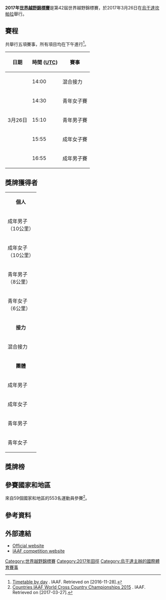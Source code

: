 {{Infobox cross country championships
|Name       = 第42屆世界越野錦標賽
|Logo       = 
|Size       =
|Organisers = [[国际田径联合会|IAAF]]
|Edition    = 42
|Date       = 2017年3月26日
|Host city  = {{UGA}}[[坎帕拉|坎帕拉]]
|Location   = 
|Nations participating  = 59
|Athletes participating = 553
|Races      = 5
|Distances  = 9,858米（成年男子及女子）<br />7,858米（青年男子）<br />5,858米（青年女子）
|Website    = [http://www.iaafkampala2017.org/ 官方網站]
|Previous   = [[2015年世界越野錦標賽|2015年]]
|Next       = [[2019年世界越野錦標賽|2019年]]
}}
'''2017年[[世界越野錦標賽|世界越野錦標賽]]'''是第42屆世界越野錦標賽，於2017年3月26日在[[烏干達|烏干達]][[坎帕拉|坎帕拉]]舉行。

== 賽程 ==
共舉行五項賽事，所有項目均在下午進行<ref>[https://www.iaaf.org/competitions/iaaf-world-cross-country-championships/iaaf-world-cross-country-championships-kampal-5837/timetable/byday Timetable by day] {{Wayback|url=https://www.iaaf.org/competitions/iaaf-world-cross-country-championships/iaaf-world-cross-country-championships-kampal-5837/timetable/byday |date=20170430144427 }}. IAAF. Retrieved on [2016-11-28].</ref>。

{| class="wikitable"
|-
! 日期
! 時間 ([[東非時間|UTC]])
! 賽事
|-
| rowspan=5|3月26日
| 14:00
| 混合接力
|-
| 14:30
| 青年女子賽
|-
| 15:10 
| 青年男子賽
|-
| 15:55 
| 成年女子賽
|-
| 16:55 
| 成年男子賽
|}

== 獎牌獲得者 ==
{| {{MedalistTable|type=項目|columns=2}}
|-
|colspan=7 bgcolor=#eeeeee style=text-align:center;| '''個人'''
|-
| 成年男子<br />（10公里）
| {{flagathlete|[[杰弗里·基普桑|杰弗里·基普桑]]|KEN}} || 28:24
| {{flagathlete|[[Leonard_Kiplimo_Barsoton|Leonard Kiplimo Barsoton]]|KEN}} || 28:36
| {{flagathlete|[[Abadi_Hadis|Abadi Hadis]]|ETH}} || 28:43
|-
| 成年女子<br />（10公里）
| {{flagathlete|[[Irene_Chepet_Cheptai|Irene Chepet Cheptai]]|KEN}} || 31:57
| {{flagathlete|[[Alice_Aprot_Nawowuna|Alice Aprot Nawowuna]]|KEN}} || 32:01
| {{flagathlete|[[Lilian_Kasait_Rengeruk|Lilian Kasait Rengeruk]]|KEN}} || 32:11
|-
| 青年男子<br />（8公里）
| {{flagathlete|[[雅各布·基普利莫|雅各布·基普利莫]]|UGA}} || 22:40
| {{flagathlete|[[Amdework_Walelegn|Amdework Walelegn]]|ETH}} || 22:43
| {{flagathlete|[[Richard_Yator_Kimunyan|Richard Yator Kimunyan]]|KEN}} || 22:52
|-
| 青年女子<br />（6公里）
| {{flagathlete|[[莱特森贝特·吉迪|莱特森贝特·吉迪]]|ETH}} || 18:34
| {{flagathlete|[[Hawi_Feysa|Hawi Feysa]]|ETH}} || 18:57
| {{flagathlete|[[Celliphine_Chepteek_Chespol|Celliphine Chepteek Chespol]]|KEN}} || 19:02
|-
|colspan=7 bgcolor=#eeeeee style=text-align:center;| '''接力'''
|-
| 混合接力
| {{KEN}}<br><small>[[阿斯貝爾·基普羅普|阿斯貝爾·基普羅普]]<br>[[Winfred_Mbithe|Winfred Mbithe]]<br>[[Bernard_Koros|Bernard Koros]]<br>[[碧翠絲·切普科奇|碧翠絲·切普科奇]]</small> || 22:22
| {{ETH}}<br><small>[[Welde_Tufa|Welde Tufa]]<br>[[Bone_Cheluke|Bone Cheluke]]<br>[[約米夫·卡加爾查|約米夫·卡加爾查]]<br>[[根澤比·迪巴巴|根澤比·迪巴巴]]</small> || 22:30
| {{TUR}}<br><small>[[Aras_Kaya|Aras Kaya]]<br>[[Meryem_Akda|Meryem Akda]]<br>[[Ali_Kaya|Ali Kaya]]<br>[[Yasemin_Can|Yasemin Can]]</small> || 22:37
|-
|colspan=7 bgcolor=#eeeeee style=text-align:center;| '''團體'''
|-
| 成年男子
| {{ETH}}<br><small>[[Abadi_Hadis|Abadi Hadis]]<br>[[Jemal_Yimer|Jemal Yimer]]<br>[[穆克塔爾·埃德里斯|穆克塔爾·埃德里斯]]<br>[[Ibrahim_Jeilan|Ibrahim Jeilan]]<br>[[Bonsa_Dida|Bonsa Dida]]<br>[[Getaneh_Molla|Getaneh Molla]]</small> || 21
| {{KEN}}<br><small>[[杰弗里·基普桑|杰弗里·基普桑]]<br>[[Leonard_Kiplimo_Barsoton|Leonard Kiplimo Barsoton]]<br>[[Vincent_Kipsang_Rono|Vincent Kipsang Rono]]<br>[[Leonard_Patrick_Komon|Leonard Patrick Komon]]<br>[[Nicholas_Mboroto_Kobimbei|Nicholas Mboroto Kobimbei]]<br>[[Leonard_Langat|Leonard Langat]]</small> || 22
| {{UGA}}<br><small>[[Timothy_Toroitich|Timothy Toroitich]]<br>[[Abdallah_Kibet_Mande|Abdallah Kibet Mande]]<br>[[斯蒂芬·基普罗蒂奇|斯蒂芬·基普罗蒂奇]]<br>[[約書亞·切普特蓋|約書亞·切普特蓋]]<br>[[Phillip_Kipyeko|Phillip Kipyeko]]<br>[[Stephen_Kissa|Stephen Kissa]]</small> || 72
|-
| 成年女子
| {{KEN}}<br><small>[[Irene_Chepet_Cheptai|Irene Chepet Cheptai]]<br>[[Alice_Aprot_Nawowuna|Alice Aprot Nawowuna]]<br>[[Lilian_Kasait_Rengeruk|Lilian Kasait Rengeruk]]<br>[[海文·杰克莫伊|海文·杰克莫伊]]<br>[[阿格妮絲·蒂羅普|阿格妮絲·蒂羅普]]<br>[[菲斯·基皮耶貢|菲斯·基皮耶貢]]</small> || 10
| {{ETH}}<br><small>[[貝萊內什·奧爾吉拉|貝萊內什·奧爾吉拉]]<br>[[賽博蕾·泰菲力|賽博蕾·泰菲力]]<br>[[Gebeyanesh_Ayele|Gebeyanesh Ayele]]<br>[[Sentayehu_Lewetegn|Sentayehu Lewetegn]]<br>[[Zerfie_Limeneh|Zerfie Limeneh]]<br>[[Dera_Dida|Dera Dida]]</small> || 45
| {{BHR}}<br><small>[[露丝·杰贝特|露丝·杰贝特]]<br>[[羅斯·切利莫|羅斯·切利莫]]<br>[[Eunice_Chebichii_Chumba|Eunice Chebichii Chumba]]<br>[[Desi_Mokonin|Desi Mokonin]]<br>[[Bontu_Rebitu|Bontu Rebitu]]</small> || 58
|-
| 青年男子
| {{ETH}}<br><small>[[Amdework_Walelegn|Amdework Walelegn]]<br>[[Betesfa_Getahun|Betesfa Getahun]]<br>[[塞勒蒙·巴雷加|塞勒蒙·巴雷加]]<br>[[Tefera_Mosisa|Tefera Mosisa]]<br>[[Bayelign_Teshager|Bayelign Teshager]]<br>[[Solomon_Berihu|Solomon Berihu]]</small> || 17
| {{KEN}}<br><small>[[Richard_Yator_Kimunyan|Richard Yator Kimunyan]]<br>[[Amos_Kirui|Amos Kirui]]<br>[[Edwin_Kiplangat_Bett|Edwin Kiplangat Bett]]<br>[[Wesley_Ledama|Wesley Ledama]]<br>[[Ronald_Kiprotich_Kirui|Ronald Kiprotich Kirui]]<br>[[Meshack_Munguti_Nzula|Meshack Munguti Nzula]]</small> || 28
| {{ERI}}<br><small>[[Yemane_Haileselassie|Yemane Haileselassie]]<br>[[Filmon_Ande|Filmon Ande]]<br>[[Abraha_Kokob|Abraha Kokob]]<br>[[Mehari_Tsegay|Mehari Tsegay]]<br>[[Robel_Sibhatu|Robel Sibhatu]]</small> || 55
|-
| 青年女子
| {{ETH}}<br><small>[[莱特森贝特·吉迪|莱特森贝特·吉迪]]<br>[[Hawi_Feysa|Hawi Feysa]]<br>[[Fotyen_Tesfay|Fotyen Tesfay]]<br>[[Zeineba_Yimer|Zeineba Yimer]]<br>[[Biri_Abera|Biri Abera]]<br>[[Wede_Kefale|Wede Kefale]]</small> || 19
| {{KEN}}<br><small>[[Celliphine_Chepteek_Chespol|Celliphine Chepteek Chespol]]<br>[[Sheila_Chelangat|Sheila Chelangat]]<br>[[Hellen_Ekalale_Lobun|Hellen Ekalale Lobun]]<br>[[Joyline_Cherotich|Joyline Cherotich]]<br>[[Emmaculate_Chepkirui|Emmaculate Chepkirui]]<br>[[Sandrafelis_Chebet_Tuei|Sandrafelis Chebet Tuei]]</small> || 20
| {{UGA}}<br><small>[[佩露絲·切穆泰|佩露絲·切穆泰]]<br>[[Sarah_Chelangat|Sarah Chelangat]]<br>[[Adha_Munguleya|Adha Munguleya]]<br>[[Janat_Chemusto|Janat Chemusto]]<br>[[Esther_Yeko_Chekwemoi|Esther Yeko Chekwemoi]]<br>[[Scarlet_Chemos|Scarlet Chemos]]</small> || 63
|}

== 獎牌榜 ==
{{Medals table
 | caption        = 
 | host           = 
 | flag_template  = flagcountry
 | event          = 
 | team           = 
 | gold_KEN = 4 | silver_KEN = 5 | bronze_KEN = 3
 | gold_ETH = 4 | silver_ETH = 4 | bronze_ETH = 1
 | gold_UGA = 1 | silver_UGA = 0 | bronze_UGA = 2
 | gold_BHR = 0 | silver_BHR = 0 | bronze_BHR = 1
 | gold_ERI = 0 | silver_ERI = 0 | bronze_ERI = 1
 | gold_TUR = 0 | silver_TUR = 0 | bronze_TUR = 1
}}

==參賽國家和地區==
來自59個國家和地區的553名運動員參賽<ref>[https://media.aws.iaaf.org/competitioninfo/d87f0fe2-90e7-47eb-85bc-13a2ac1b4c1e.pdf Countries IAAF World Cross Country Championships 2015] {{Wayback|url=https://media.aws.iaaf.org/competitioninfo/d87f0fe2-90e7-47eb-85bc-13a2ac1b4c1e.pdf |date=20181005163058 }}. IAAF. Retrieved on [2017-03-27].</ref>。

{{columns-list|colwidth=22em|
*{{flagcountry|ALG}} (14)
*{{flagcountry|AUS}} (23)
*{{flagcountry|BHR}} (16)
*{{flagcountry|BEL}} (1)
*{{flagcountry|BEN}} (2)
*{{flagcountry|BOT}} (12)
*{{flagcountry|BRA}} (1)
*{{flagcountry|BDI}} (12)
*{{flagcountry|CMR}} (2)
*{{flagcountry|CAN}} (23)
*{{flagcountry|CAF}} (1)
*{{flagcountry|CHN}} (7)
*{{flagcountry|COM}} (4)
*{{flagcountry|CGO}} (3)
*{{flagcountry|DEN}} (6)
*{{flagcountry|ECU}} (4)
*{{flagcountry|EGY}} (2)
*{{flagcountry|ERI}} (25)
*{{flagcountry|ETH}} (30)
*{{flagcountry|FIJ}} (1)
*{{flagcountry|FRA}} (3)
*{{flagcountry|GAM}} (1)
*{{flagcountry|GBR}} (21)
*{{flagcountry|ITA}} (10)
*{{flagcountry|JPN}} (21)
*{{flagcountry|JOR}} (1)
*{{flagcountry|KEN}} (30)
*{{flagcountry|KUW}} (12)
*{{flagcountry|LBN}} (7)
*{{flagcountry|LES}} (2)
*{{flagcountry|LBR}} (2)
*{{flagcountry|MAD}} (2)
*{{flagcountry|MAW}} (7)
*{{flagcountry|MEX}} (3)
*{{flagcountry|MAR}} (18)
*{{flagcountry|NAM}} (2)
*{{flagcountry|NGR}} (10)
*{{flagcountry|PER}} (16)
*{{flagcountry|POR}} (2)
*{{flagcountry|ROU}} (1)
*{{flagcountry|RWA}} (6)
*{{flagcountry|SEN}} (2)
*{{flagcountry|SEY}} (2)
*{{flagcountry|SLE}} (2)
*{{flagcountry|SOM}} (2)
*{{flagcountry|SSD}} (10)
*{{flagcountry|RSA}} (20)
*{{flagcountry|ESP}} (28)
*{{flagcountry|SRI}} (2)
*{{flagcountry|SUD}} (14)
*{{flagcountry|SWZ}} (2)
*{{flagcountry|TJK}} (2)
*{{flagcountry|TAN}} (28)
*{{flagcountry|TUR}} (5)
*{{flagcountry|UGA}} (33)
*{{flagcountry|USA}} (28)
*{{flagcountry|YEM}} (1)
*{{flagcountry|ZAM}} (2)
*{{flagcountry|ZIM}} (4)
}}

== 參考資料 ==
{{reflist}}

== 外部連結 ==
* [https://web.archive.org/web/20161129021215/http://www.iaafkampala2017.org/ Official website]
* [https://www.iaaf.org/competitions/iaaf-world-cross-country-championships IAAF competition website]{{Wayback|url=https://www.iaaf.org/competitions/iaaf-world-cross-country-championships |date=20191111034129 }}

{{IAAF Championships}}

[[Category:世界越野錦標賽|Category:世界越野錦標賽]]
[[Category:2017年田徑|Category:2017年田徑]]
[[Category:烏干達主辦的國際體育賽事|Category:烏干達主辦的國際體育賽事]]